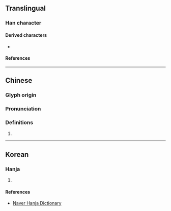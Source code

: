 {{character info}}
==Translingual==

===Han character===
{{Han char|rn=26|rad=卩|as=01|sn=3|four=|canj=SLI|ids=⿴卩丶}}

====Derived characters====
* {{l|mul|[[卵]], [[𠨖]]}}

====References====
{{Han ref|kx=0158.470|dkj=02838|dj=0363.040|hdz=10310.110|uh=536A}}

----

==Chinese==
{{zh-forms}}

===Glyph origin===
{{Han etym}}

===Pronunciation===
{{zh-pron
|m=jié
|m-s=
|dg=
|c=
|c-t=
|g=
|h=pfs=
|j=
|mb=
|md=
|mn=
|mn-t=
|w=
|x=
|mc=y
|oc=y
|cat=n
}}

===Definitions===
{{head|zh|Han character}}

# {{zh-alt-form|卩|ancient tally used for identification}}

----

==Korean==

===Hanja===
{{ko-hanja|hangeul=절|rv=jeol|mr=chŏl|y=cel}}

# {{rfdef|ko|sort=卩01}}

====References====
* [http://hanja.naver.com/hanja?q=%E5%8D%AA Naver Hanja Dictionary]